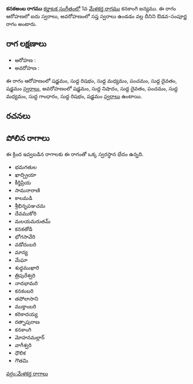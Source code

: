 {{Infobox ragam
	| name          	= కనకఅంబ
	| synonym	    	= 
	| mela          	= 
	| chakra        	= 
	| janaka        	= 
	| type          	= ఔడవ-సంపూర్ణ
	| arohanam      	= {{svaraC|S|R1|M1|P|D1|S}} 
	| avarohanam    	= {{svaraC|S|N1|D1|P|M1|G1|R1|S}}
	| jeeva         	=
	| chhaya        	=
	| nyasa         	=
	| vishesha      	= 
	| equivalent  		= 
}}
{{కర్ణాటక సంగీత రాగాలు}}
'''కనకఅంబ రాగము''' [[కర్ణాటక సంగీతం]]లో 1వ [[మేళకర్త రాగము]] కనకాంగి జన్యము.  ఈ రాగం ఆరోహణలో ఐదు స్వరాలు, అవరోహణంలో సప్త స్వరాలు ఉండడం వల్ల దీనిని ఔడవ-సంపూర్ణ రాగం అంటారు.


==రాగ లక్షణాలు==


* ఆరోహణ : {{svaraC|S|R1|M1|P|D1|S}} 
* అవరోహణ : {{svaraC|S|N1|D1|P|M1|G1|R1|S}}

ఈ రాగం ఆరోహణంలో షడ్జమం, సుద్ద రిషభం, సుద్ద మధ్యమం, పంచమం, సుద్ద దైవతం, షడ్జమం [[స్వరాలు]], అవరోహణంలో షడ్జమం, సుద్ద నిషాదం, సుద్ద దైవతం, పంచమం, సుద్ద మధ్యమం, సుద్ద గాంధారం, సుద్ద రిషభం, షడ్జమం [[స్వరాలు]] ఉంటాయి.

==రచనలు==



==పోలిన రాగాలు==
ఈ క్రింద ఇవ్వబడిన రాగాలకు ఈ రాగంతో ఒక్క స్వరస్థాన భేదం ఉన్నది.
* భమగతుల
* ఖాద్ప్రియా
* కీర్తిప్రియ
* సామనారాణి
* కాలమడి
* శ్రీభినృపఞచమ
* దేవముకోరి
* మలయమరుతమ్
* కనకతోడి
* భోగసావేరి
* వడోదంబరి
* మాన్య
* మేఘా
* శుధ్ధముఖారి
* త్రిపురేశ్వరి
* నాదభామరి
* కనకంబరి
* తపోలాసాని
* ముక్తాంబరి
* కరికాదయ్య
* రత్నాపురాణ
* కనకాంగి
* మోహనమల్లార్
* వాగీశ్వరి
* ధౌలిక
* గౌతమి



[[వర్గం:మేళకర్త రాగాలు]]